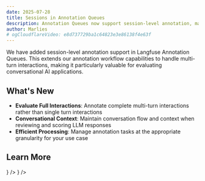 ```yaml
---
date: 2025-07-28
title: Sessions in Annotation Queues
description: Annotation Queues now support session-level annotation, making it easier to evaluate multi-turn interactions in your LLM applications.
author: Marlies
# ogCloudflareVideo: e8d737729ba1c64823e3e86138f4e63f
---
```



<ChangelogHeader />

We have added session-level annotation support in Langfuse Annotation Queues. This extends our annotation workflow capabilities to handle multi-turn interactions, making it particularly valuable for evaluating conversational AI applications.

## What's New

- **Evaluate Full Interactions**: Annotate complete multi-turn interactions rather than single turn interactions
- **Conversational Context**: Maintain conversation flow and context when reviewing and scoring LLM responses
- **Efficient Processing**: Manage annotation tasks at the appropriate granularity for your use case

## Learn More


<Cards num={2}>
  <Card title="Annotation Queue Documentation" href="/docs/evaluation/features/evaluation-methods/annotation" icon={<Book />} />
  <Card title="Sessions Overview" href="/docs/observability/features/sessions" icon={<MessageIcon />} />
</Cards> 